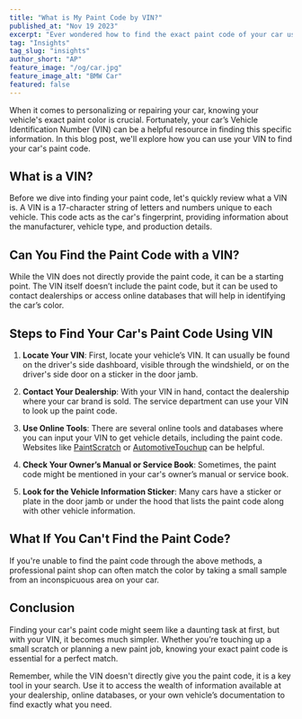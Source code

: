 ```yaml
---
title: "What is My Paint Code by VIN?"
published_at: "Nov 19 2023"
excerpt: "Ever wondered how to find the exact paint code of your car using its VIN? Our latest blog unveils this simple yet crucial trick, ensuring you get the perfect color match for your vehicle, every time."
tag: "Insights"
tag_slug: "insights"
author_short: "AP"
feature_image: "/og/car.jpg"
feature_image_alt: "BMW Car"
featured: false
---
```


When it comes to personalizing or repairing your car, knowing your vehicle's exact paint color is crucial. Fortunately, your car’s Vehicle Identification Number (VIN) can be a helpful resource in finding this specific information. In this blog post, we'll explore how you can use your VIN to find your car's paint code.

## What is a VIN?

Before we dive into finding your paint code, let's quickly review what a VIN is. A VIN is a 17-character string of letters and numbers unique to each vehicle. This code acts as the car's fingerprint, providing information about the manufacturer, vehicle type, and production details.

## Can You Find the Paint Code with a VIN?

While the VIN does not directly provide the paint code, it can be a starting point. The VIN itself doesn’t include the paint code, but it can be used to contact dealerships or access online databases that will help in identifying the car’s color.

## Steps to Find Your Car's Paint Code Using VIN

1. **Locate Your VIN**: First, locate your vehicle’s VIN. It can usually be found on the driver's side dashboard, visible through the windshield, or on the driver's side door on a sticker in the door jamb.

2. **Contact Your Dealership**: With your VIN in hand, contact the dealership where your car brand is sold. The service department can use your VIN to look up the paint code.

3. **Use Online Tools**: There are several online tools and databases where you can input your VIN to get vehicle details, including the paint code. Websites like [PaintScratch](https://www.paintscratch.com) or [AutomotiveTouchup](https://www.automotivetouchup.com) can be helpful.

4. **Check Your Owner’s Manual or Service Book**: Sometimes, the paint code might be mentioned in your car's owner’s manual or service book.

5. **Look for the Vehicle Information Sticker**: Many cars have a sticker or plate in the door jamb or under the hood that lists the paint code along with other vehicle information.

## What If You Can't Find the Paint Code?

If you're unable to find the paint code through the above methods, a professional paint shop can often match the color by taking a small sample from an inconspicuous area on your car.

## Conclusion

Finding your car's paint code might seem like a daunting task at first, but with your VIN, it becomes much simpler. Whether you’re touching up a small scratch or planning a new paint job, knowing your exact paint code is essential for a perfect match.

Remember, while the VIN doesn't directly give you the paint code, it is a key tool in your search. Use it to access the wealth of information available at your dealership, online databases, or your own vehicle’s documentation to find exactly what you need.
